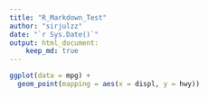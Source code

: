 ```yaml
---
title: "R_Markdown_Test"
author: "sirjulzz"
date: "`r Sys.Date()`"
output: html_document:
    keep_md: true
---
```

```r
ggplot(data = mpg) + 
  geom_point(mapping = aes(x = displ, y = hwy))
```

